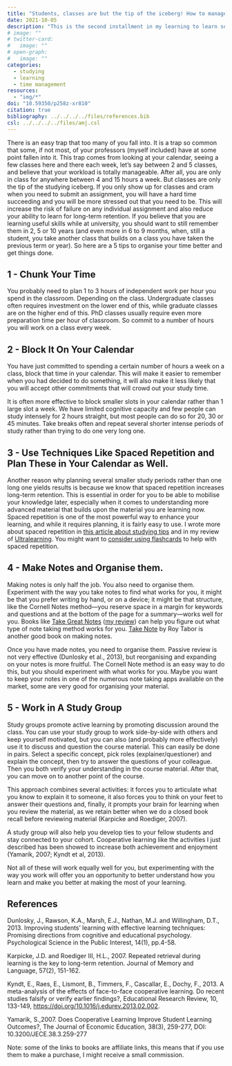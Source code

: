 ```yaml
---
title: "Students, classes are but the tip of the iceberg! How to manage your studying time better"
date: 2021-10-05
description: "This is the second installment in my learning to learn series; the first explored four tips to study better."
# image: ""
# twitter-card:
#   image: ""
# open-graph:
#   image: ""
categories:
  - studying
  - learning
  - time management
resources:
  - "img/*"
doi: "10.59350/p258z-xr810"
citation: true
bibliography: ../../../../files/references.bib
csl: ../../../../files/amj.csl
---
```


There is an easy trap that too many of you fall into. It is a trap so common that some, if not most, of your professors (myself included) have at some point fallen into it. This trap comes from looking at your calendar, seeing a few classes here and there each week, let's say between 2 and 5 classes, and believe that your workload is totally manageable. After all, you are only in class for anywhere between 4 and 15 hours a week. But classes are only the tip of the studying iceberg. If you only show up for classes and cram when you need to submit an assignment, you will have a hard time succeeding and you will be more stressed out that you need to be. This will increase the risk of failure on any individual assignment and also reduce your ability to learn for long-term retention. If you believe that you are learning useful skills while at university, you should want to still remember them in 2, 5 or 10 years (and even more in 6 to 9 months, when, still a student, you take another class that builds on a class you have taken the previous term or year). So here are a 5 tips to organise your time better and get things done.

## 1 - Chunk Your Time

You probably need to plan 1 to 3 hours of independent work per hour you spend in the classroom. Depending on the class. Undergraduate classes often requires investment on the lower end of this, while graduate classes are on the higher end of this. PhD classes usually require even more preparation time per hour of classroom. So commit to a number of hours you will work on a class every week.

## 2 - Block It On Your Calendar

You have just committed to spending a certain number of hours a week on a class, block that time in your calendar. This will make it easier to remember when you had decided to do something, it will also make it less likely that you will accept other commitments that will crowd out your study time.

It is often more effective to block smaller slots in your calendar rather than 1 large slot a week. We have limited cognitive capacity and few people can study intensely for 2 hours straight, but most people can do so for 20, 30 or 45 minutes. Take breaks often and repeat several shorter intense periods of study rather than trying to do one very long one.

## 3 - Use Techniques Like Spaced Repetition and Plan These in Your Calendar as Well.

Another reason why planning several smaller study periods rather than one long one yields results is because we know that spaced repetition increases long-term retention. This is essential in order for you to be able to mobilise your knowledge later, especially when it comes to understanding more advanced material that builds upon the material you are learning now. Spaced repetition is one of the most powerful way to enhance your learning, and while it requires planning, it is fairly easy to use. I wrote more about spaced repetition in [this article about studying tips](https://antoinevernet.medium.com/you-can-learn-better-four-cool-studying-tips-for-students-790b8e8499ae) and in my review of [Ultralearning](https://antoinevernet.medium.com/how-ultralearning-helps-you-learn-faster-better-and-remember-more-7c0e87eaeacd). You might want to [consider using flashcards](https://antoinevernet.medium.com/rote-memorising-or-more-can-using-flashcards-improve-learning-56b2fff527f3) to help with spaced repetition. 

## 4 - Make Notes and Organise them.

Making notes is only half the job. You also need to organise them. Experiment with the way you take notes to find what works for you, it might be that you prefer writing by hand, or on a device; it might be that structure, like the Cornell Notes method—you reserve space in a margin for keywords and questions and at the bottom of the page for a summary—works well for you. Books like [Take Great Notes](https://uk.bookshop.org/a/7155/9781526489418) ([my review](https://antoinevernet.medium.com/take-great-notes-book-review-6d4a2a2aff72)) can help you figure out what type of note taking method works for you. [Take Note](https://uk.bookshop.org/a/7155/9781782225515) by Roy Tabor is another good book on making notes.

Once you have made notes, you need to organise them. Passive review is not very effective (Dunlosky et al., 2013), but reorganising and expanding on your notes is more fruitful. The Cornell Note method is an easy way to do this, but you should experiment with what works for you. Maybe you want to keep your notes in one of the numerous note taking apps available on the market, some are very good for organising your material.

## 5 - Work in A Study Group

Study groups promote active learning by promoting discussion around the class. You can use your study group to work side-by-side with others and keep yourself motivated, but you can also (and probably more effectively) use it to discuss and question the course material. This can easily be done in pairs. Select a specific concept, pick roles (explainer/questioner) and explain the concept, then try to answer the questions of your colleague. Then you both verify your understanding in the course material. After that, you can move on to another point of the course. 

This approach combines several activities: it forces you to articulate what you know to explain it to someone, it also forces you to think on your feet to answer their questions and, finally, it prompts your brain for learning when you review the material, as we retain better when we do a closed book recall before reviewing material (Karpicke and Roediger, 2007). 

A study group will also help you develop ties to your fellow students and stay connected to your cohort. Cooperative learning like the activities I just described has been showed to increase both achievement and enjoyment (Yamarik, 2007; Kyndt et al, 2013).

Not all of these will work equally well for you, but experimenting with the way you work will offer you an opportunity to better understand how you learn and make you better at making the most of your learning.

## References

Dunlosky, J., Rawson, K.A., Marsh, E.J., Nathan, M.J. and Willingham, D.T., 2013. Improving students’ learning with effective learning techniques: Promising directions from cognitive and educational psychology. Psychological Science in the Public Interest, 14(1), pp.4-58.

Karpicke, J.D. and Roediger III, H.L., 2007. Repeated retrieval during learning is the key to long-term retention. Journal of Memory and Language, 57(2), 151-162.

Kyndt, E., Raes, E., Lismont, B., Timmers, F., Cascallar, E., Dochy, F., 2013. A meta-analysis of the effects of face-to-face cooperative learning. Do recent studies falsify or verify earlier findings?, Educational Research Review, 10, 133-149, [https://doi.org/10.1016/j.edurev.2013.02.002](https://doi.org/10.1016/j.edurev.2013.02.002).

Yamarik, S.,2007. Does Cooperative Learning Improve Student Learning Outcomes?, The Journal of Economic Education, 38(3), 259-277, DOI: 10.3200/JECE.38.3.259-277



Note: some of the links to books are affiliate links, this means that if you use them to make a purchase, I might receive a small commission.